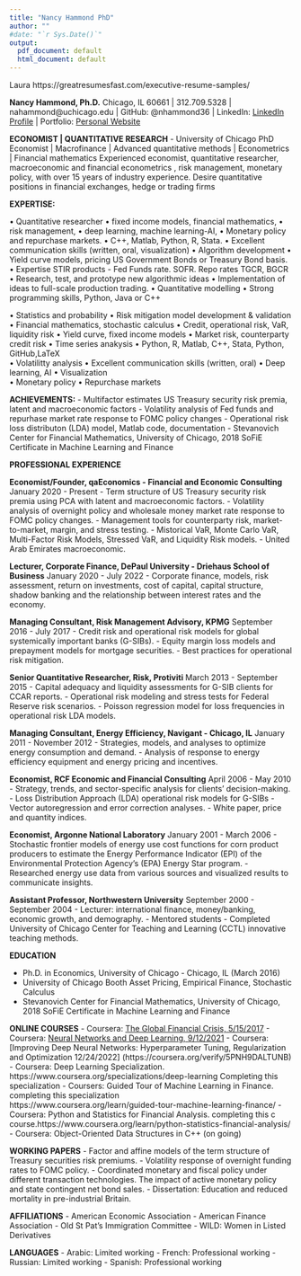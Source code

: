 ---
title: "Nancy Hammond PhD"
author: ""
#date: "`r Sys.Date()`"
output:
  pdf_document: default
  html_document: default
---
Laura https://greatresumesfast.com/executive-resume-samples/


**Nancy Hammond, Ph.D.**
Chicago, IL 60661 | 312.709.5328 | nahammond@uchicago.edu | GitHub: @nhammond36 | LinkedIn: [LinkedIn Profile](https://www.linkedin.com/in/nahammondphd) | Portfolio: [Personal Website](https://sites.google.com/site/nahammond/home/)

**ECONOMIST | QUANTITATIVE RESEARCH**
- University of Chicago PhD Economist | Macrofinance | Advanced quantitative methods | Econometrics | Financial mathematics
Experienced economist, quantitative researcher, macroeconomic and financial econometrics , 
risk management, monetary policy, with over 15 years of industry experience. Desire quantitative positions in financial exchanges, hedge or trading firms


**EXPERTISE:**

•	Quantitative researcher 
•	fixed income models, financial mathematics, 
•	risk management, 
•	deep learning, machine learning-AI, 
•	Monetary policy and repurchase markets. 
•	C++, Matlab, Python, R, Stata.
•	Excellent communication skills (written, oral, visualization)
•	Algorithm development
•	Yield curve models, pricing US Government Bonds or Treasury Bond basis.
•	Expertise STIR products - Fed Funds rate. SOFR. Repo rates TGCR, BGCR
•	Research, test, and prototype new algorithmic ideas
•	Implementation of ideas to full-scale production trading.
•	Quantitative modelling 
•	Strong programming skills, Python, Java or C++


• Statistics and probability                  • Risk mitigation model development & validation 
• Financial mathematics, stochastic calculus  • Credit, operational risk, VaR, liquidity risk
• Yield curve, fixed income models            • Market risk, counterparty credit risk
• Time series anakysis                        • Python, R, Matlab, C++, Stata, Python, GitHub,LaTeX   
• Volatilitty analysis                        • Excellent communication skills (written, oral)
• Deep learning, AI                           • Visualization                              
• Monetary policy                             • Repurchase markets                     
                                              
                   


**ACHIEVEMENTS:**
- Multifactor estimates US Treasury security risk premia, latent and macroeconomic factors
- Volatility analysis of Fed funds and repurhase market rate response to FOMC policy changes
- Operational risk loss distributon (LDA) model, Matlab code, documentation
- Stevanovich Center for Financial Mathematics, University of Chicago, 2018 SoFiE Certificate in Machine Learning and Finance


**PROFESSIONAL EXPERIENCE**

**Economist/Founder, qaEconomics - Financial and Economic Consulting**
January 2020 - Present
- Term structure of US Treasury security risk premia using PCA with latent and macroeconomic factors.
- Volatility analysis of overnight policy and wholesale money market rate response to FOMC policy changes.
- Management tools for counterparty risk, market-to-market, margin, and stress testing.
- Mistorical VaR, Monte Carlo VaR, Multi-Factor Risk Models, Stressed VaR, and Liquidity Risk models.
- United Arab Emirates macroeconomic.

**Lecturer, Corporate Finance, DePaul University - Driehaus School of Business**
January 2020 - July 2022
- Corporate finance, models, risk assessment, return on investments, cost of capital, capital structure, shadow banking and the relationship between interest rates and the economy.

**Managing Consultant, Risk Management Advisory, KPMG**
September 2016 - July 2017
- Credit risk and operational risk models for global systemically important banks (G-SIBs).
- Equity margin loss models and prepayment models for mortgage securities.
- Best practices for operational risk mitigation.

**Senior Quantitative Researcher, Risk, Protiviti**
March 2013 - September 2015
- Capital adequacy and liquidity assessments for G-SIB clients for CCAR reports.
- Operational risk modeling and stress tests for Federal Reserve risk scenarios.
- Poisson regression model for loss frequencies in operational risk LDA models.

**Managing Consultant, Energy Efficiency, Navigant - Chicago, IL**
January 2011 - November 2012
- Strategies, models, and analyses to optimize energy consumption and demand.
- Analysis of response to energy efficiency equipment and energy pricing and incentives.

**Economist, RCF Economic and Financial Consulting**
April 2006 - May 2010
- Strategy, trends, and sector-specific analysis for clients’ decision-making.
- Loss Distribution Approach (LDA) operational risk models for G-SIBs
- Vector autoregression and error correction analyses.
- White paper, price and quantity indices.

**Economist, Argonne National Laboratory**
January 2001 - March 2006
- Stochastic frontier models of energy use cost functions for corn product producers to estimate the  Energy Performance Indicator (EPI) of the Environmental Protection Agency’s (EPA) Energy Star program.
- Researched energy use data from various sources and visualized results to communicate insights.

**Assistant Professor, Northwestern University**
September 2000 - September 2004
- Lecturer: international finance, money/banking, economic growth, and demography.
- Mentored students
- Completed University of Chicago Center for Teaching and Learning (CCTL) innovative teaching methods.


**EDUCATION**

- Ph.D. in Economics, University of Chicago - Chicago, IL (March 2016)
- University of Chicago Booth Asset Pricing, Empirical Finance, Stochastic Calculus
- Stevanovich Center for Financial Mathematics, University of Chicago, 2018 SoFiE Certificate in Machine Learning and Finance

**ONLINE COURSES**
- Coursera: [The Global Financial Crisis, 5/15/2017](https://coursera.org/verify/X7K8356TEGMU)
- Coursera: [Neural Networks and Deep Learning, 9/12/2021](https://coursera.org/verify/R9K2YJY7HTMY)
- Coursera: [Improving Deep Neural Networks: Hyperparameter Tuning, Regularization and Optimization
12/24/2022] (https://coursera.org/verify/5PNH9DALTUNB)
- Coursera: Deep Learning Specialization. https://www.coursera.org/specializations/deep-learning
            Completing this specialization
- Coursers: Guided Tour of Machine Learning in Finance. completing this specialization       
            https://www.coursera.org/learn/guided-tour-machine-learning-finance/
- Coursera: Python and Statistics for Financial Analysis. completing this   c  
            course.https://www.coursera.org/learn/python-statistics-financial-analysis/
- Coursera: Object-Oriented Data Structures in C++ (on going)


**WORKING PAPERS**
- Factor and affine models of the term structure of Treasury securities risk premiums.
- Volatility response of overnight funding rates to FOMC policy.
- Coordinated monetary and fiscal policy under different transaction technologies.
 The impact of active monetary policy and state contingent net bond sales.
- Dissertation: Education and reduced mortality in pre-industrial Britain.

**AFFILIATIONS**
- American Economic Association
- American Finance Association
- Old St Pat’s Immigration Committee
- WILD: Women in Listed Derivatives

**LANGUAGES**
- Arabic: Limited working
- French: Professional working
- Russian: Limited working
- Spanish: Professional working